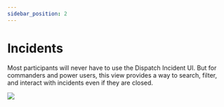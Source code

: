 ```yaml
---
sidebar_position: 2
---
```


# Incidents

Most participants will never have to use the Dispatch Incident UI. But for commanders and power users, this view provides a way to search, filter, and interact with incidents even if they are closed.

<div style={{textAlign: 'center'}}>

![](/img/admin-ui-incidents.png)

</div>
